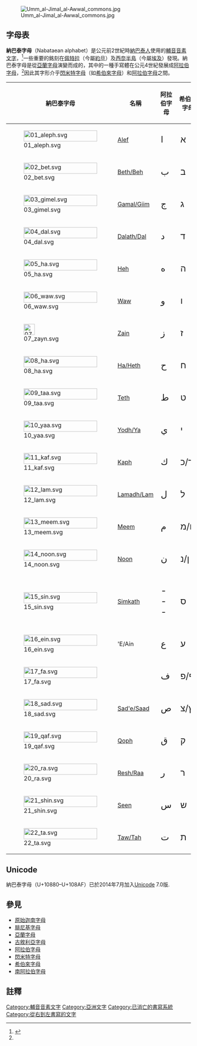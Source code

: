 {{Infobox Writing system
 |name=納巴泰字母
 |type=[[輔音音素文字|輔音音素文字]]
 |languages= [[納巴泰語|納巴泰語]]
 |time=公元前2世紀 - 公元4世紀
 |fam1=[[原始迦南字母|原始迦南字母]]
 |fam2=[[腓尼基字母|腓尼基字母]]
 |fam3=[[亞蘭字母|亞蘭字母]]
 |fam4=[[古敘利亞字母|古敘利亞字母]]
 |children=[[阿拉伯字母|阿拉伯字母]]
 }}
{{Alphabet}}
[[File:Umm_al-Jimal_al-Awwal_commons.jpg|thumb]]
==字母表==
'''納巴泰字母'''（Nabataean alphabet）是公元前2世紀時[[納巴泰人|納巴泰人]]使用的[[輔音音素文字|輔音音素文字]]，<ref name="omniglot">{{Cite web |url=http://www.omniglot.com/writing/nabataean.htm |title=Nabataean abjad |access-date=2012-12-07 |archive-date=2021-04-28 |archive-url=https://web.archive.org/web/20210428000348/https://omniglot.com/writing/nabataean.htm |dead-url=no }}</ref>一些重要的銘刻在[[佩特拉|佩特拉]]（今屬[[約旦|約旦]]）及[[西奈半島|西奈半島]]（今屬[[埃及|埃及]]）發現。納巴泰字母是從[[亞蘭字母|亞蘭字母]]演變而成的，其中的一種手寫體在公元4世紀發展成[[阿拉伯字母|阿拉伯字母]]，<ref name="omniglot"/>因此其字形介乎[[字母歷史#閃米特字母|閃米特字母]]（如[[希伯來字母|希伯來字母]]）和[[阿拉伯字母|阿拉伯字母]]之間。

{| class="wikitable"
!納巴泰字母
!名稱
!阿拉伯字母
!希伯來字母
|-
|[[Image:01_aleph.svg|200x30px]]
|[[Aleph|Alef]]
| style="font-size:x-large" |ا
| style="font-size:x-large" |א
|-
|[[Image:02_bet.svg|200x30px]]
|[[Bet|Beth/Beh]]
| style="font-size:x-large" |ب
| style="font-size:x-large" |ב
|-
|[[Image:03_gimel.svg|200x30px]]
|[[Gimel|Gamal/Giim]]
| style="font-size:x-large" |ج
| style="font-size:x-large" |ג
|-
|[[Image:04_dal.svg|200x30px]]
|[[Dalet|Dalath/Dal]]
| style="font-size:x-large" |ﺩ
| style="font-size:x-large" |ד
|-
|[[Image:05_ha.svg|200x30px]]
|[[He_(字母)|Heh]]
| style="font-size:x-large" |ه
| style="font-size:x-large" |ה
|-
|[[Image:06_waw.svg|200x30px]]
|[[Waw|Waw]]
| style="font-size:x-large" |ﻭ
| style="font-size:x-large" |ו
|-
|[[Image:07_zayn.svg|30x30px]]
|[[Zayin|Zain]]
| style="font-size:x-large" |ﺯ
| style="font-size:x-large" |ז
|-
|[[Image:08_ha.svg|200x30px]]
|[[Heth|Ha/Heth]]
| style="font-size:x-large" |ح
| style="font-size:x-large" |ח
|-
|[[Image:09_taa.svg|200x30px]]
|[[Teth|Teth]]
| style="font-size:x-large" |ﻁ
| style="font-size:x-large" |ט
|-
|[[Image:10_yaa.svg|200x30px]]
|[[Yodh|Yodh/Ya]]
| style="font-size:x-large" |ي
| style="font-size:x-large" |י
|-
|[[Image:11_kaf.svg|200x30px]]
|[[Kaph|Kaph]]
| style="font-size:x-large" |ك
| style="font-size:x-large" |ך/כ
|-
|[[Image:12_lam.svg|200x30px]]
|[[Lamedh|Lamadh/Lam]]
| style="font-size:x-large" |ل
| style="font-size:x-large" |ל
|-
|[[Image:13_meem.svg|200x30px]]
|[[Mem|Meem]]
| style="font-size:x-large" |م
| style="font-size:x-large" |ם/מ
|-
|[[Image:14_noon.svg|200x30px]]
|[[Nun|Noon]]
| style="font-size:x-large" |ن
| style="font-size:x-large" |ן/נ
|-
|[[Image:15_sin.svg|200x30px]]
|[[Samekh|Simkath]]
| style="font-size:x-large" |---
| style="font-size:x-large" |ס
|-
|[[Image:16_ein.svg|200x30px]]
|'E/Ain
| style="font-size:x-large" |ع
| style="font-size:x-large" |ע
|-
|[[Image:17_fa.svg|200x30px]]
|{{tsl|en|Pe (letter)|Peh/Feh}}
| style="font-size:x-large" |ف
| style="font-size:x-large" |ף/פ
|-
|[[Image:18_sad.svg|200x30px]]
|[[Tsade|Sad'e/Saad]]
| style="font-size:x-large" |ص
| style="font-size:x-large" |ץ/צ
|-
|[[Image:19_qaf.svg|200x30px]]
|[[Qoph|Qoph]]
| style="font-size:x-large" |ﻕ
| style="font-size:x-large" |ק
|-
|[[Image:20_ra.svg|200x30px]]
|[[Resh|Resh/Raa]]
| style="font-size:x-large" |ﺭ
| style="font-size:x-large" |ר
|-
|[[Image:21_shin.svg|200x30px]]
|[[Shin|Seen]]
| style="font-size:x-large" |س
| style="font-size:x-large" |ש
|-
|[[Image:22_ta.svg|200x30px]]
|[[Taw|Taw/Tah]]
| style="font-size:x-large" |ﺕ
| style="font-size:x-large" |ת
|}

==Unicode==
納巴泰字母（U+10880–U+108AF）已於2014年7月加入[[Unicode|Unicode]] 7.0版.

{{Unicode chart Nabataean}}

==參見==
{{div col|cols=2}}
*[[原始迦南字母|原始迦南字母]]
*[[腓尼基字母|腓尼基字母]]
*[[亞蘭字母|亞蘭字母]]
*[[古敘利亞字母|古敘利亞字母]]
*[[阿拉伯字母|阿拉伯字母]]
*[[字母歷史#閃米特字母|閃米特字母]]
*[[希伯來字母|希伯來字母]]
*[[南阿拉伯字母|南阿拉伯字母]]
{{div col end}}

==註釋==
{{reflist}}

[[Category:輔音音素文字|Category:輔音音素文字]]
[[Category:亞洲文字|Category:亞洲文字]]
[[Category:已消亡的書寫系統|Category:已消亡的書寫系統]]
[[Category:從右到左書寫的文字|Category:從右到左書寫的文字]]